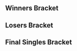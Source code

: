 {{DISPLAYTITLE:CT Gamercon: ''Melee'' Singles Bracket}}{{SetGame|melee}}
{{tabs static
|name1=Overview
|link1=CT Gamercon/Melee
|name2=Singles Pools
|link2=CT Gamercon/Melee/Singles Pools
|name3=Singles Bracket
|link3=CT Gamercon/Melee/Singles Bracket
|name4=Doubles Bracket
|link4=CT Gamercon/Melee/Doubles Bracket
|This=3
}}
==Winners Bracket==
{{8DEWBracketA
<!-- Quarterfinals -->
|r1m1p1=Hungrybox |r1m1p1flag=us |r1m1p1score=3
|r1m1p2=Captain Smuckers |r1m1p2flag=us |r1m1p2score=1
|r1m1win=1

|r1m2p1=Slox |r1m2p1flag=us |r1m2p1score=3
|r1m2p2=Prince Abu |r1m2p2flag=us |r1m2p2score=1
|r1m2win=1

|r1m3p1=KirbyKaze |r1m3p1flag=ca |r1m3p1score=3
|r1m3p2=Ryobeat |r1m3p2flag=us |r1m3p2score=1
|r1m3win=1

|r1m4p1=Crush |r1m4p1flag=us |r1m4p1score=0
|r1m4p2=DJ Nintendo |r1m4p2flag=us |r1m4p2score=3
|r1m4win=2

<!-- SEMIFINALS -->
|r2m1p1=Hungrybox |r2m1p1flag=us |r2m1p1score=3
|r2m1p2=Slox |r2m1p2flag=us |r2m1p2score=0
|r2m1win=1

|r2m2p1=KirbyKaze |r2m2p1flag=ca |r2m2p1score=3
|r2m2p2=DJ Nintendo |r2m2p2flag=us |r2m2p2score=0
|r2m2win=1
}}
==Losers Bracket==
{{24DELBracketSmwA
|tourneylink=CT Gamercon/Melee
|tourneyname=CT Gamercon
|l1placement=17-24
|l2placement=13-16
|l3placement=9-12
|l4placement=7-8
|l5placement=5-6
|column-width=160

|l1m1p1=42nd |l1m1p1flag=us |l1m1p1score=2 |l1m1win=1
|l1m1p2=dudutsai |l1m1p2flag=us |l1m1p2score=1
|l1m2p1=vortex |l1m2p1flag=us |l1m2p1score=2 |l1m2win=1
|l1m2p2=Younger |l1m2p2flag=us |l1m2p2score=1
|l1m3p1=Mafia |l1m3p1flag=us |l1m3p1score=2 |l1m3win=1
|l1m3p2=Thumbs |l1m3p2flag=us |l1m3p2score=0
|l1m4p1=squible |l1m4p1flag=us |l1m4p1score=2 |l1m4win=1
|l1m4p2=Joyboy |l1m4p2flag=us |l1m4p2score=0
|l1m5p1=G$ |l1m5p1flag=us |l1m5p1score=1 |l1m5win=2
|l1m5p2=Trail |l1m5p2flag=us |l1m5p2score=2
|l1m6p1=Hax |l1m6p1flag=us |l1m6p1score=0 |l1m6win=2
|l1m6p2=Mr. Lemon |l1m6p2flag=us |l1m6p2score=2
|l1m7p1=Tian |l1m7p1flag=us |l1m7p1score=2 |l1m7win=1
|l1m7p2=justjason |l1m7p2flag= |l1m7p2score=0
|l1m8p1=Klaps |l1m8p1flag=us |l1m8p1score=2 |l1m8win=1
|l1m8p2=Bolt |l1m8p2flag=us |l1m8p2score=0

|l2m1p1=42nd |l2m1p1flag=us |l2m1p1score=0 |l2m1win=2
|l2m1p2=vortex |l2m1p2flag=us |l2m1p2score=3
|l2m2p1=Mafia |l2m2p1flag=us |l2m2p1score=2 |l2m2win=2
|l2m2p2=squible |l2m2p2flag=us |l2m2p2score=3
|l2m3p1=Trail |l2m3p1flag=us |l2m3p1score=0 |l2m3win=2
|l2m3p2=Mr. Lemon |l2m3p2flag=us |l2m3p2score=3
|l2m4p1=Tian |l2m4p1flag=us |l2m4p1score=1 |l2m4win=2
|l2m4p2=Klaps |l2m4p2flag=us |l2m4p2score=3

|l3m1p1=Ryobeat |l3m1p1flag=us |l3m1p1score=3 |l3m1win=1
|l3m1p2=vortex |l3m1p2flag=us |l3m1p2score=1
|l3m2p1=Crush |l3m2p1flag=us |l3m2p1score=3 |l3m2win=1
|l3m2p2=squible |l3m2p2flag=us |l3m2p2score=0
|l3m3p1=Captain Smuckers |l3m3p1flag=us |l3m3p1score=3 |l3m3win=1
|l3m3p2=Mr. Lemon |l3m3p2flag=us |l3m3p2score=0
|l3m4p1=Prince Abu |l3m4p1flag=us |l3m4p1score=3 |l3m4win=1
|l3m4p2=Klaps |l3m4p2flag=us |l3m4p2score=0

|l4m1p1=Ryobeat |l4m1p1flag=us |l4m1p1score=0 |l4m1win=2
|l4m1p2=Crush |l4m1p2flag=us |l4m1p2score=3
|l4m2p1=Captain Smuckers |l4m2p1flag=us |l4m2p1score=3 |l4m2win=1
|l4m2p2=Prince Abu |l4m2p2flag=us |l4m2p2score=1

|l5m1p1=Slox |l5m1p1flag=us |l5m1p1score=1 |l5m1win=2
|l5m1p2=Crush |l5m1p2flag=us |l5m1p2score=3
|l5m2p1=DJ Nintendo |l5m2p1flag=us |l5m2p1score=0 |l5m2win=2
|l5m2p2=Captain Smuckers |l5m2p2flag=us |l5m2p2score=3
}}
<onlyinclude>
==Final Singles Bracket==
{{DEFinalSmwBracket
|tourneylink=CT Gamercon/Melee
|tourneyname=CT Gamercon
|l1placement=4
|r2placement=3
|r3loserplacement=2
|r3winnerplacement=1
|export_score=true
|disableheads=true

<!-- FROM WINNERS -->
|r1m1p1=Hungrybox |r1m1p1flag=us |r1m1p1score=3
|r1m1p2=KirbyKaze |r1m1p2flag=ca |r1m1p2score=0
|r1m1win=1

<!-- FROM LOSERS -->
|l1m1p1=Crush |l1m1p1flag=us |l1m1p1score=2
|l1m1p2=Captain Smuckers |l1m1p2flag=us |l1m1p2score=3
|l1m1win=2

<!-- LOSERS FINALS -->
|r2m1p1=KirbyKaze |r2m1p1flag=ca |r2m1p1score=2
|r2m1p2=Captain Smuckers |r2m1p2flag=us |r2m1p2score=3
|r2m1win=2
|r2m1p1char1=sheik |r2m1p1stock1=2 |r2m1p2char1=cf |r2m1p2stock1=0 |r2m1win1=1 |r2m1stage1=Battlefield
|r2m1p1char2=sheik |r2m1p1stock2=0 |r2m1p2char2=cf |r2m1p2stock2=2 |r2m1win2=2 |r2m1stage2=Final Destination
|r2m1p1char3=sheik |r2m1p1stock3=1 |r2m1p2char3=cf |r2m1p2stock3=0 |r2m1win3=1 |r2m1stage3=Yoshi's Story
|r2m1p1char4=sheik |r2m1p1stock4=0 |r2m1p2char4=cf |r2m1p2stock4=2 |r2m1win4=2 |r2m1stage4=Pokémon Stadium
|r2m1p1char5=sheik |r2m1p1stock5=0 |r2m1p2char5=cf |r2m1p2stock5=2 |r2m1win5=2 |r2m1stage5=Dream Land

<!-- GRAND FINALS -->
|r3m1p1=Hungrybox |r3m1p1flag=us |r3m1p1score=3 |r3m2p1score=
|r3m1p2=Captain Smuckers |r3m1p2flag=us |r3m1p2score=1 |r3m2p2score=
|r3m1win=1
|r3m1p1char1=puff |r3m1p1stock1=2 |r3m1p2char1=cf |r3m1p2stock1=0 |r3m1win1=1 |r3m1stage1=Battlefield
|r3m1p1char2=puff |r3m1p1stock2=3 |r3m1p2char2=cf |r3m1p2stock2=0 |r3m1win2=1 |r3m1stage2=Yoshi's Story
|r3m1p1char3=puff |r3m1p1stock3=0 |r3m1p2char3=cf |r3m1p2stock3=1 |r3m1win3=2 |r3m1stage3=Battlefield
|r3m1p1char4=puff |r3m1p1stock4=2 |r3m1p2char4=cf |r3m1p2stock4=0 |r3m1win4=1 |r3m1stage4=Dream Land
}}
</onlyinclude>
